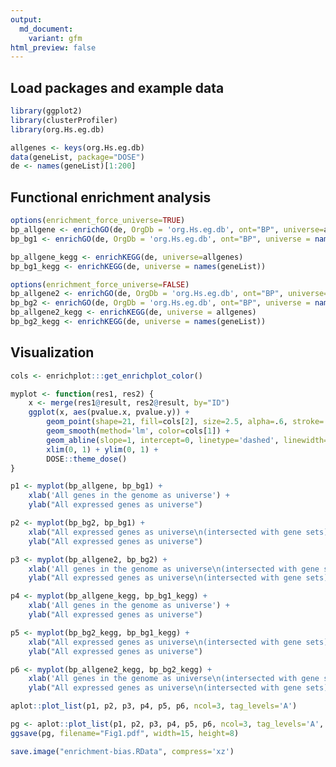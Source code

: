 ```yaml
---
output:
  md_document:
    variant: gfm
html_preview: false
---
```



## Load packages and example data

```r
library(ggplot2)
library(clusterProfiler)
library(org.Hs.eg.db)

allgenes <- keys(org.Hs.eg.db)
data(geneList, package="DOSE")
de <- names(geneList)[1:200]
```

## Functional enrichment analysis

```r
options(enrichment_force_universe=TRUE)
bp_allgene <- enrichGO(de, OrgDb = 'org.Hs.eg.db', ont="BP", universe=allgenes)
bp_bg1 <- enrichGO(de, OrgDb = 'org.Hs.eg.db', ont="BP", universe = names(geneList))

bp_allgene_kegg <- enrichKEGG(de, universe=allgenes)
bp_bg1_kegg <- enrichKEGG(de, universe = names(geneList))

options(enrichment_force_universe=FALSE)
bp_allgene2 <- enrichGO(de, OrgDb = 'org.Hs.eg.db', ont="BP", universe=allgenes)
bp_bg2 <- enrichGO(de, OrgDb = 'org.Hs.eg.db', ont="BP", universe = names(geneList))
bp_allgene2_kegg <- enrichKEGG(de, universe = allgenes)
bp_bg2_kegg <- enrichKEGG(de, universe = names(geneList))
```


## Visualization

```r
cols <- enrichplot:::get_enrichplot_color()

myplot <- function(res1, res2) {
    x <- merge(res1@result, res2@result, by="ID")
    ggplot(x, aes(pvalue.x, pvalue.y)) + 
        geom_point(shape=21, fill=cols[2], size=2.5, alpha=.6, stroke=.2) + 
        geom_smooth(method='lm', color=cols[1]) +
        geom_abline(slope=1, intercept=0, linetype='dashed', linewidth=1) +
        xlim(0, 1) + ylim(0, 1) + 
        DOSE::theme_dose()
}

p1 <- myplot(bp_allgene, bp_bg1) + 
    xlab('All genes in the genome as universe') +
    ylab("All expressed genes as universe")

p2 <- myplot(bp_bg2, bp_bg1) +
    xlab("All expressed genes as universe\n(intersected with gene sets)") +
    ylab("All expressed genes as universe")

p3 <- myplot(bp_allgene2, bp_bg2) + 
    xlab('All genes in the genome as universe\n(intersected with gene sets)') +
    ylab("All expressed genes as universe\n(intersected with gene sets)")

p4 <- myplot(bp_allgene_kegg, bp_bg1_kegg) + 
    xlab('All genes in the genome as universe') +
    ylab("All expressed genes as universe")

p5 <- myplot(bp_bg2_kegg, bp_bg1_kegg) +
    xlab("All expressed genes as universe\n(intersected with gene sets)") +
    ylab("All expressed genes as universe")

p6 <- myplot(bp_allgene2_kegg, bp_bg2_kegg) + 
    xlab('All genes in the genome as universe\n(intersected with gene sets)') +
    ylab("All expressed genes as universe\n(intersected with gene sets)")

aplot::plot_list(p1, p2, p3, p4, p5, p6, ncol=3, tag_levels='A')
```

```r
pg <- aplot::plot_list(p1, p2, p3, p4, p5, p6, ncol=3, tag_levels='A', tag_size=20)
ggsave(pg, filename="Fig1.pdf", width=15, height=8)
```

```r
save.image("enrichment-bias.RData", compress='xz')
```